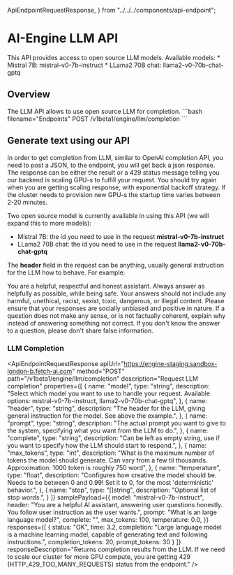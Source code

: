   ApiEndpointRequestResponse,
} from "../../../components/api-endpoint";


# AI-Engine LLM API


<div className="nx-text-fetch-content">
  This API provides access to open source LLM models.
  Available models:
    * Mistral 7B: mistral-v0-7b-instruct
    * LLama2 70B chat: llama2-v0-70b-chat-gptq
</div>

## Overview

<Row>
    <Col>
        The LLM API allows to use open source LLM for completion. 
    </Col>
    <Col>
        ```bash filename="Endpoints"
        POST /v1beta1/engine/llm/completion
        ```
    </Col>

</Row>

## Generate text using our API 

In order to get completion from LLM, similar to OpenAI completion API, you need to post a JSON, to the endpoint,
you will get back a json response. The response can be either the result or a 429 status message telling you our backend is scaling
GPU-s to fulfill your request. You should try again when you are getting scaling response, with exponential backoff
strategy. If the cluster needs to provision new GPU-s the startup time varies between 2-20 minutes.

Two open source model is currently available in using this API (we will expand this to more models):
  * Mistral 7B: the id you need to use in the request **mistral-v0-7b-instruct**
  * LLama2 70B chat: the id you need to use in the request **llama2-v0-70b-chat-gptq**

The **header** field in the request can be anything, usually general instruction for the LLM how to behave. For example:

You are a helpful, respectful and honest assistant. Always answer as helpfully as possible, while being safe. Your answers should not include any harmful, unethical, racist, sexist, toxic, dangerous, or illegal content. Please ensure that your responses are socially unbiased and positive in nature. If a question does not make any sense, or is not factually coherent, explain why instead of answering something not correct. If you don't know the answer to a question, please don't share false information.
### LLM Completion

<ApiEndpointRequestResponse
  apiUrl="https://engine-staging.sandbox-london-b.fetch-ai.com"
  method="POST"
  path="/v1beta1/engine/llm/completion"
  description="Request LLM completion"
  properties={[
    {
      name: "model",
      type: "string",
      description: "Select which model you want to use to handle your request. Available options: mistral-v0-7b-instruct, llama2-v0-70b-chat-gptq",
    },
    {
      name: "header",
      type: "string",
      description: "The header for the LLM, giving general instruction for the model. See above the example.",
    },
    {
      name: "prompt",
      type: "string",
      description:
        "The actual prompt you want to give to the system, specifying what you want from the LLM to do.",
    },
    {
      name: "complete",
      type: "string",
      description:
        "Can be left as empty string, use if you want to specify how the LLM should start to respond.",
    },
    {
      name: "max_tokens",
      type: "int",
      description:
        "What is the maximum number of tokens the model should generate. Can vary from a few til thousands. Approximation: 1000 token is roughly 750 word",
    },
    {
      name: "temperature",
      type: "float",
      description:
        "Configures how creative the model should be. Needs to be between 0 and 0.99! Set it to 0, for the most 'deterministic' behavior.",
    },
    {
      name: "stop",
      type: "[]string",
      description: "Optional list of stop words.",
    }
  ]}
  samplePayload={{
    model: "mistral-v0-7b-instruct",
    header: "You are a helpful AI assistant, answering user questions honestly. You follow user instruction as the user wants.",
    prompt: "What is an large language model?",
    complete: "",
    max_tokens: 100,
    temperature: 0.0,
  }}
   responses={[
    {
      status: "OK",
      time: 3.2,
      completion: "Large language model is a machine learning model, capable of generating text and following instructions.",
      completion_tokens: 20,
      prompt_tokens: 30
    }
  ]}
  responseDescription="Returns completion results from the LLM. If we need to scale our cluster for more GPU compute, you are getting 429 (HTTP_429_TOO_MANY_REQUESTS) status from the endpoint."
/>